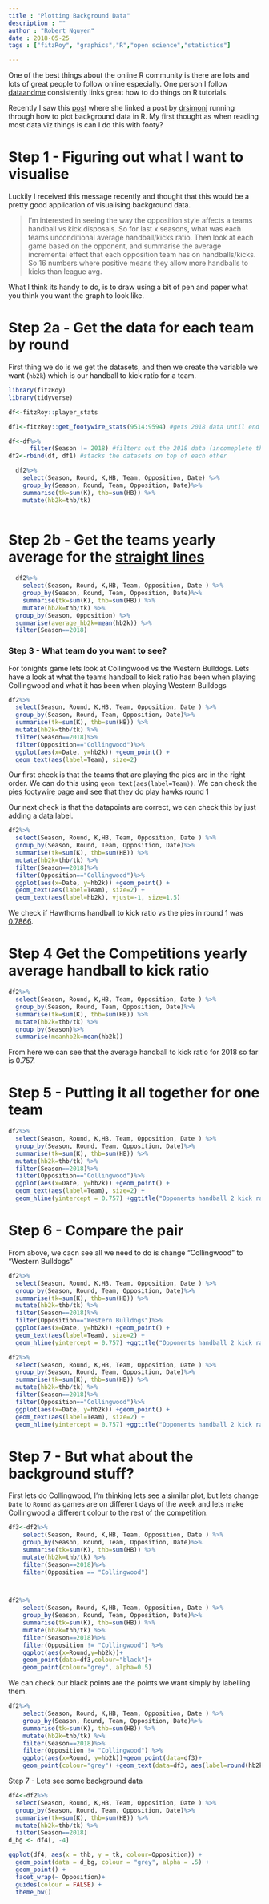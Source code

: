 ```yaml
---
title : "Plotting Background Data"
description : ""
author : "Robert Nguyen"
date : 2018-05-25
tags : ["fitzRoy", "graphics","R","open science","statistics"]

---
```


One of the best things about the online R community is there are lots and lots of great people to follow online especially. One person I follow [dataandme](https://twitter.com/dataandme) consistently links great how to do things on R tutorials. 

Recently I saw this [post](https://twitter.com/dataandme/status/997297983472402437) where she linked a post by [drsimonj](https://twitter.com/drsimonj) running through how to plot background data in R. My first thought as when reading most data viz things is can I do this with footy? 


# Step 1 - Figuring out what I want to visualise

Luckily I received this message recently and thought that this would be a pretty good application of visualising background data.

> I'm interested in seeing the way the opposition style affects a teams handball vs kick disposals. So for last x seasons, what was each teams unconditional average handball/kicks ratio. Then look at each game based on the opponent, and summarise the average incremental effect that each opposition team has on handballs/kicks. So 16 numbers where positive means they allow more handballs to kicks than league avg.

What I think its handy to do, is to draw using a bit of pen and paper what you think you want the graph to look like. 




# Step 2a - Get the data for each team by round

First thing we do is we get the datasets, and then we create the variable we want (`hb2k`) which is our handball to kick ratio for a team. 

```r
library(fitzRoy)
library(tidyverse)

df<-fitzRoy::player_stats

df1<-fitzRoy::get_footywire_stats(9514:9594) #gets 2018 data until end of round 9

df<-df%>%
      filter(Season != 2018) #filters out the 2018 data (incomeplete that was downloaded when installing fitzRoy for first time) 
df2<-rbind(df, df1) #stacks the datasets on top of each other

  df2%>%
    select(Season, Round, K,HB, Team, Opposition, Date) %>%
    group_by(Season, Round, Team, Opposition, Date)%>%
    summarise(tk=sum(K), thb=sum(HB)) %>%
    mutate(hb2k=thb/tk)
  
```  

# Step 2b - Get the teams yearly average for the [straight lines](https://www.youtube.com/watch?v=47P3bzefCVI)

```r
  df2%>%
    select(Season, Round, K,HB, Team, Opposition, Date ) %>%
    group_by(Season, Round, Team, Opposition, Date)%>%
    summarise(tk=sum(K), thb=sum(HB)) %>%
    mutate(hb2k=thb/tk) %>%
  group_by(Season, Opposition) %>%
  summarise(average_hb2k=mean(hb2k)) %>%
  filter(Season==2018)

```

### Step 3 - What team do you want to see?

For tonights game lets look at Collingwood vs the Western Bulldogs. Lets have a look at what the teams handball to kick ratio has been when playing Collingwood and what it has been when playing Western Bulldogs

```r

df2%>%
  select(Season, Round, K,HB, Team, Opposition, Date ) %>%
  group_by(Season, Round, Team, Opposition, Date)%>%
  summarise(tk=sum(K), thb=sum(HB)) %>%
  mutate(hb2k=thb/tk) %>%
  filter(Season==2018)%>%
  filter(Opposition=="Collingwood")%>%
  ggplot(aes(x=Date, y=hb2k)) +geom_point() +
  geom_text(aes(label=Team), size=2) 
```

Our first check is that the teams that are playing the pies are in the right order. We can do this using `geom_text(aes(label=Team))`. We can check the [pies footywire page](ttps://www.footywire.com/afl/footy/tg-collingwood-magpies) and see that they do play hawks round 1

Our next check is that the datapoints are correct, we can check this by just adding a data label. 

```r
df2%>%
  select(Season, Round, K,HB, Team, Opposition, Date ) %>%
  group_by(Season, Round, Team, Opposition, Date)%>%
  summarise(tk=sum(K), thb=sum(HB)) %>%
  mutate(hb2k=thb/tk) %>%
  filter(Season==2018)%>%
  filter(Opposition=="Collingwood")%>%
  ggplot(aes(x=Date, y=hb2k)) +geom_point() +
  geom_text(aes(label=Team), size=2) +
  geom_text(aes(label=hb2k), vjust=-1, size=1.5)
```

We check if Hawthorns handball to kick ratio vs the pies in round 1 was [0.7866](https://www.footywire.com/afl/footy/ft_match_statistics?mid=9519).

# Step 4 Get the Competitions yearly average handball to kick ratio

```r

df2%>%
  select(Season, Round, K,HB, Team, Opposition, Date ) %>%
  group_by(Season, Round, Team, Opposition, Date)%>%
  summarise(tk=sum(K), thb=sum(HB)) %>%
  mutate(hb2k=thb/tk) %>%
  group_by(Season)%>%
  summarise(meanhb2k=mean(hb2k))

```

From here we can see that the average handball to kick ratio for 2018 so far is 0.757. 

# Step 5 - Putting it all together for one team

```r
df2%>%
  select(Season, Round, K,HB, Team, Opposition, Date ) %>%
  group_by(Season, Round, Team, Opposition, Date)%>%
  summarise(tk=sum(K), thb=sum(HB)) %>%
  mutate(hb2k=thb/tk) %>%
  filter(Season==2018)%>%
  filter(Opposition=="Collingwood")%>%
  ggplot(aes(x=Date, y=hb2k)) +geom_point() +
  geom_text(aes(label=Team), size=2) +
  geom_hline(yintercept = 0.757) +ggtitle("Opponents handball 2 kick ratio vs Collingwood")

```

# Step 6 - Compare the pair

From above, we cacn see all we need to do is change "Collingwood" to "Western Bulldogs"

```r
df2%>%
  select(Season, Round, K,HB, Team, Opposition, Date ) %>%
  group_by(Season, Round, Team, Opposition, Date)%>%
  summarise(tk=sum(K), thb=sum(HB)) %>%
  mutate(hb2k=thb/tk) %>%
  filter(Season==2018)%>%
  filter(Opposition=="Western Bulldogs")%>%
  ggplot(aes(x=Date, y=hb2k)) +geom_point() +
  geom_text(aes(label=Team), size=2) +
  geom_hline(yintercept = 0.757) +ggtitle("Opponents handball 2 kick ratio vs Western Bulldogs")

df2%>%
  select(Season, Round, K,HB, Team, Opposition, Date ) %>%
  group_by(Season, Round, Team, Opposition, Date)%>%
  summarise(tk=sum(K), thb=sum(HB)) %>%
  mutate(hb2k=thb/tk) %>%
  filter(Season==2018)%>%
  filter(Opposition=="Collingwood")%>%
  ggplot(aes(x=Date, y=hb2k)) +geom_point() +
  geom_text(aes(label=Team), size=2) +
  geom_hline(yintercept = 0.757) +ggtitle("Opponents handball 2 kick ratio vs Collingwood")
```

# Step 7 - But what about the background stuff?


First lets do Collingwood, I'm thinking lets see a similar plot, but lets change `Date` to `Round` as games are on different days of the week and lets make Collingwood a different colour to the rest of the competition. 

``` r

df3<-df2%>%
    select(Season, Round, K,HB, Team, Opposition, Date ) %>%
    group_by(Season, Round, Team, Opposition, Date)%>%
    summarise(tk=sum(K), thb=sum(HB)) %>%
    mutate(hb2k=thb/tk) %>%
    filter(Season==2018)%>%
    filter(Opposition == "Collingwood")



df2%>%
    select(Season, Round, K,HB, Team, Opposition, Date ) %>%
    group_by(Season, Round, Team, Opposition, Date)%>%
    summarise(tk=sum(K), thb=sum(HB)) %>%
    mutate(hb2k=thb/tk) %>%
    filter(Season==2018)%>%
    filter(Opposition != "Collingwood") %>%
    ggplot(aes(x=Round,y=hb2k))+
    geom_point(data=df3,colour="black")+
    geom_point(colour="grey", alpha=0.5)

```

We can check our black points are the points we want simply by labelling them. 

```r

df2%>%
    select(Season, Round, K,HB, Team, Opposition, Date ) %>%
    group_by(Season, Round, Team, Opposition, Date)%>%
    summarise(tk=sum(K), thb=sum(HB)) %>%
    mutate(hb2k=thb/tk) %>%
    filter(Season==2018)%>%
    filter(Opposition != "Collingwood") %>%
    ggplot(aes(x=Round, y=hb2k))+geom_point(data=df3)+
    geom_point(colour="grey") +geom_text(data=df3, aes(label=round(hb2k,2),hjust=-.2))

```
 
Step 7 - Lets see some background data

```r

df4<-df2%>%
  select(Season, Round, K,HB, Team, Opposition, Date ) %>%
  group_by(Season, Round, Team, Opposition, Date)%>%
  summarise(tk=sum(K), thb=sum(HB)) %>%
  mutate(hb2k=thb/tk) %>%
  filter(Season==2018)
d_bg <- df4[, -4]

ggplot(df4, aes(x = thb, y = tk, colour=Opposition)) +
  geom_point(data = d_bg, colour = "grey", alpha = .5) +
  geom_point() +
  facet_wrap(~ Opposition)+
  guides(colour = FALSE) +
  theme_bw()

```


